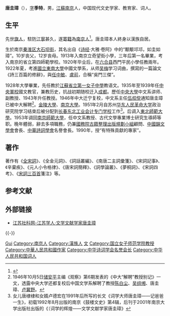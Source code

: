 '''唐圭璋'''（{{bd|1901年|1月23日|1990年|11月30日|catIdx=T唐}}），[[表字|字]]'''季特'''，男，[[江蘇|江蘇]][[南京|南京]]人，中国现代文史学家、教育家、词人。

== 生平 ==
先世[[旗人|旗人]]，駐防[[江寧府|江寧]]甚久，遂[[寄籍|寄籍]]為[[南京人|南京人]]<ref name="中國歷代文學總集述評">{{cite book |author=林慶彰|title=《中國歷代文學總集述評》 |date=2006-08|publisher=萬卷樓圖書股份有限公司|location=台灣 |language=zh-hant |isbn=9789577396112 }}</ref>。唐圭璋本人終身以漢族自居。

生於南京[[秦淮区|秦淮区]][[大石坝街|大石坝街]]，其名出自《[[诗经|诗经]]·大雅·卷阿》中的“颙颙邛邛，如圭如璋”。10岁丧父，12岁丧母。1913年入南京立奇望街小學，三年后第一名畢業，考入南京的省立第四師範學校。1920年毕业后，在[[六合县|六合县]]西門平民小學任教兩年。1922年夏，考進[[國立東南大學|國立東南大學]]中國文學系，从师[[吴梅|吴梅]]学习词曲，撰寫的一篇論文《詩三百篇的修辭》，與[[任中敏|任中敏]]、[[盧前|盧前]]，合稱“吳門三傑”。

1928年大學畢業，先任教於[[江蘇省立第一女子中學|江蘇省立第一女子中學]]教语文。1935年至1939年任[[中央軍校|中央軍校]]國文教官，兼教历史，抗战初期随校迁入[[成都|成都]]。歷任[[國立中央大學|中央大學]]中文系讲师、副教授、1943年升任教授。1946年中大迁宁复校，中文系主任[[伍叔傥|伍叔傥]]通知唐圭璋已被中大解聘<ref>1946年10月5日[[储安平|储安平]]主编《观察》第6期发表的《中大“解聘”教授别记》一文，透露中央大学还都复校后中国文学系解聘了教授[[陈白尘|陈白尘]]、[[吴组缃|吴组缃]]、唐圭璋、[[卢冀野|卢冀野]]。</ref>。[[金陵大學|金陵大學]]、[[南京大學|南京大學]]。1951年2月自苏州[[华东人民革命大学|华东人民革命大学]]政治研究院学习结束后被分配到[[长春|长春]][[东北工业会计专门学校|东北工业会计专门学校]]工作<ref>女儿唐棣棣和女婿卢德宏在1991年后所写的长文《词学大师唐圭璋——记爸爸一生》，初载1992年8月出版的南京《鼓楼文史》第4辑，后刊于2001年南京大学出版社出版的《（词学的辉煌——文学文献学家唐圭璋》</ref>。后调入[[東北師範大學|東北師範大學]]。1953年调回[[南京師範大學|南京師範大學]]，任中文系教授、古代文學專業博士研究生導師等职。晚年體弱，辭去多項職務，仍兼[[國務院古籍整理出版規劃小組|國務院古籍整理出版規劃小組]]顧問、[[中國韻文學會|中國韻文學會]]會長、[[中華詩詞學會|中華詩詞學會]]名譽會長。1990年，授“有特殊貢獻的專家”。

== 著作 ==
著作有《[[全宋詞|全宋詞]]》、《全金元詞》、《詞話叢編》、《南唐二主詞彙箋》、《宋詞記事》、《辛棄疾》、《元人小令格律》、《唐宋詞簡釋》、《詞學論叢》、《夢桐詞》、《宋詞四考》、《[[宋詞三百首|宋詞三百首]]箋注》等。

== 参考文献 ==
{{Reflist}}

== 外部链接 ==
* [https://web.archive.org/web/20070929101021/http://www.js-skl.org.cn/WebPage/JiangSuXueRen/TangGuiZhang.htm 江苏社科网-江苏学人·文学文献学家唐圭璋]

{{-}}
{{民國四大詞人}}
{{Navboxes
| title  = 唐圭璋在[[中华诗词学会|中华诗词学会]]的职务
| list1  =
{{中华诗词学会第一届理事会}}
}}

{{Authority control}}

{{DEFAULTSORT:Tang}}
[[Category:唐姓|Gui]]
[[Category:南京人|Category:南京人]]
[[Category:漢族人|Category:漢族人]]
[[Category:国立东南大学校友|文]]
[[Category:国立女子师范学院教授|Category:国立女子师范学院教授]]
[[Category:中華人民共和國作家|Category:中華人民共和國作家]]
[[Category:中华诗词学会名誉会长|Category:中华诗词学会名誉会长]]
[[Category:中华人民共和国词人|Category:中华人民共和国词人]]
